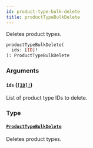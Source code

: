 ```yaml
---
id: product-type-bulk-delete
title: productTypeBulkDelete
---
```


Deletes product types.

```graphql
productTypeBulkDelete(
  ids: [ID]!
): ProductTypeBulkDelete

```

### Arguments

#### `ids` ([`[ID]!`](/docs/developer/api-reference/scalars/id))

List of product type IDs to delete.

### Type

#### [`ProductTypeBulkDelete`](/docs/developer/api-reference/objects/product-type-bulk-delete)

Deletes product types.
